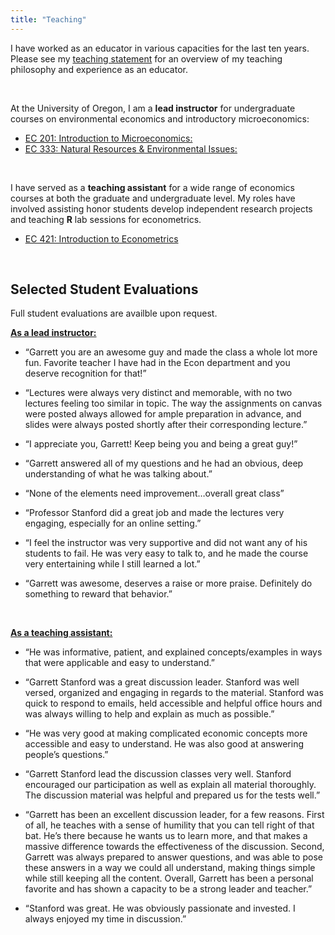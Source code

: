 ```yaml
---
title: "Teaching"
---
```


I have worked as an educator in various capacities for the last ten years. Please see my [teaching statement](teaching/Final Teaching Statement.pdf) for an overview of my teaching philosophy and experience as an educator. 

<br>

At the University of Oregon, I am a **lead instructor** for undergraduate courses on environmental economics and introductory microeconomics:

- [EC 201: Introduction to Microeconomics:](teaching/201_syllabus.pdf)
- [EC 333: Natural Resources & Environmental Issues:](teaching/333_syllabus.pdf)

<br>

I have served as a **teaching assistant** for a wide range of economics courses at both the graduate and undergraduate level. My roles have involved assisting honor students develop independent research projects and teaching **R** lab sessions for econometrics. 

- [EC 421: Introduction to Econometrics](https://github.com/GarrettStanford21/421_Winter_2020/blob/master/README.md)

<br>

## Selected Student Evaluations

Full student evaluations are availble upon request.

<u>**As a lead instructor:**</u>

- "Garrett you are an awesome guy and made the class a whole lot more fun. Favorite teacher I have had in the Econ department and you deserve recognition for that!"

- "Lectures were always very distinct and memorable, with no two lectures feeling too similar in topic. The way the assignments on canvas were posted always allowed for ample preparation in advance, and slides were always posted shortly after their corresponding lecture."

- "I appreciate you, Garrett! Keep being you and being a great guy!"

- "Garrett answered all of my questions and he had an obvious, deep understanding of what he was talking about."

- "None of the elements need improvement...overall great class"

- "Professor Stanford did a great job and made the lectures very engaging, especially for an online setting."

- "I feel the instructor was very supportive and did not want any of his students to fail. He was very easy to talk to, and he made the course very entertaining while I still learned a lot."

- "Garrett was awesome, deserves a raise or more praise. Definitely do something to reward that behavior."

<br>

<u> **As a teaching assistant:**</u>

- "He was informative, patient, and explained concepts/examples in ways that were applicable and easy to understand."	

- "Garrett Stanford was a great discussion leader. Stanford was well versed, organized and engaging in regards to the material. Stanford was quick to respond to emails, held accessible and helpful office hours and was always willing to help and explain as much as possible."

- "He was very good at making complicated economic concepts more accessible and easy to understand. He was also good at answering people's questions."	

- "Garrett Stanford lead the discussion classes very well. Stanford encouraged our participation as well as explain all material thoroughly. The discussion material was helpful and prepared us for the tests well."

- "Garrett has been an excellent discussion leader, for a few reasons. First of all, he teaches with a sense of humility that you can tell right of that bat. He's there because he wants us to learn more, and that makes a massive difference towards the effectiveness of the discussion. Second, Garrett was always prepared to answer questions, and was able to pose these answers in a way we could all understand, making things simple while still keeping all the content. Overall, Garrett has been a personal favorite and has shown a capacity to be a strong leader and teacher."

- "Stanford was great. He was obviously passionate and invested. I always enjoyed my time in discussion."	




 


